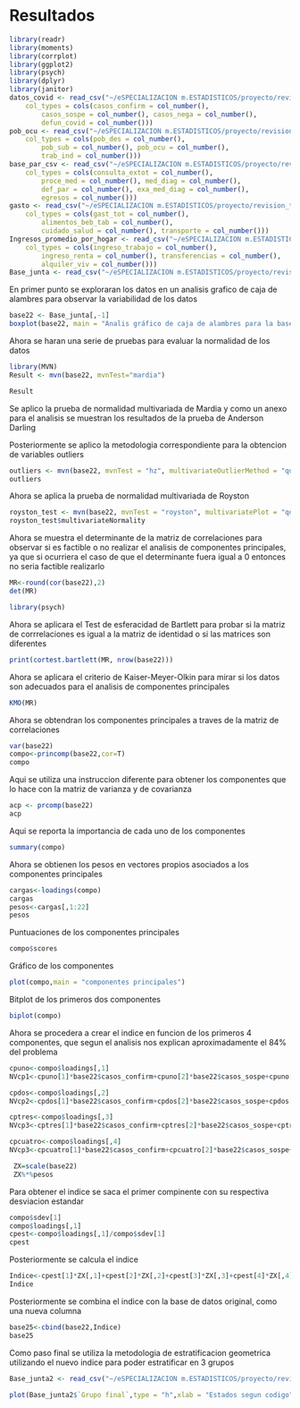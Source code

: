 # Resultados
```{r,echo=FALSE,results='hide',message=FALSE,warning=FALSE}
library(readr)
library(moments)
library(corrplot)
library(ggplot2)
library(psych)
library(dplyr)
library(janitor)
datos_covid <- read_csv("~/eSPECIALIZACION m.ESTADISTICOS/proyecto/revision_tesis_sergio/bases de datos/Casos covid/datos covid.csv", 
    col_types = cols(casos_confirm = col_number(), 
        casos_sospe = col_number(), casos_nega = col_number(), 
        defun_covid = col_number()))
pob_ocu <- read_csv("~/eSPECIALIZACION m.ESTADISTICOS/proyecto/revision_tesis_sergio/bases de datos/Desempleo/pob ocu.csv", 
    col_types = cols(pob_des = col_number(), 
        pob_sub = col_number(), pob_ocu = col_number(), 
        trab_ind = col_number()))
base_par_csv <- read_csv("~/eSPECIALIZACION m.ESTADISTICOS/proyecto/revision_tesis_sergio/bases de datos/establecimientos particulares/base par csv.csv", 
    col_types = cols(consulta_extot = col_number(), 
        proce_med = col_number(), med_diag = col_number(), 
        def_par = col_number(), exa_med_diag = col_number(), 
        egresos = col_number()))
gasto <- read_csv("~/eSPECIALIZACION m.ESTADISTICOS/proyecto/revision_tesis_sergio/bases de datos/gastos/gasto.csv", 
    col_types = cols(gast_tot = col_number(), 
        alimentos_beb_tab = col_number(), 
        cuidado_salud = col_number(), transporte = col_number()))
Ingresos_promedio_por_hogar <- read_csv("~/eSPECIALIZACION m.ESTADISTICOS/proyecto/revision_tesis_sergio/bases de datos/Ingresos/Ingresos promedio por hogar.csv", 
    col_types = cols(ingreso_trabajo = col_number(), 
        ingreso_renta = col_number(), transferencias = col_number(), 
        alquiler_viv = col_number()))
Base_junta <- read_csv("~/eSPECIALIZACION m.ESTADISTICOS/proyecto/revision_tesis_sergio/bases de datos/Base_junta.csv")
```
En primer punto se exploraran los datos en un analisis grafico de caja de alambres para observar la variabilidad de los datos
```{r,echo=FALSE}
base22 <- Base_junta[,-1]
boxplot(base22, main = "Analis gráfico de caja de alambres para la bases de datos conjunta")


```

Ahora se haran una serie de pruebas para evaluar la normalidad de los datos
```{r,echo=FALSE,error=FALSE,warning=FALSE}
library(MVN)
Result <- mvn(base22, mvnTest="mardia")

```
```{r,echo=FALSE}
Result
```
Se aplico la prueba de normalidad multivariada de Mardia y como un anexo para el analisis se muestran los resultados de la prueba de Anderson Darling

Posteriormente se aplico la metodologia correspondiente para la obtencion de variables outliers
```{r,echo=FALSE}
outliers <- mvn(base22, mvnTest = "hz", multivariateOutlierMethod = "quan")
outliers

```
Ahora se aplica la prueba de normalidad multivariada de Royston 
```{r,echo=FALSE}
royston_test <- mvn(base22, mvnTest = "royston", multivariatePlot = "qq")
royston_test$multivariateNormality
```

Ahora se muestra el determinante de la matriz de correlaciones para observar si es factible o no realizar el analisis de componentes principales, ya que si ocurriera el caso de que el determinante fuera igual a 0 entonces no seria factible realizarlo

```{r,echo=FALSE}
MR<-round(cor(base22),2)
det(MR)
```
```{r,echo=FALSE}
library(psych)
```

Ahora se aplicara el Test de esferacidad de Bartlett para probar si la matriz de corrrelaciones es igual a la matriz de identidad o si las matrices son diferentes

```{r,echo=FALSE}
print(cortest.bartlett(MR, nrow(base22)))
```
Ahora se aplicara el criterio de Kaiser-Meyer-Olkin para mirar si los datos son adecuados para el analisis de componentes principales
```{r}
KMO(MR)
```
Ahora se obtendran los componentes principales a traves de la matriz de correlaciones
```{r,echo=FALSE}
var(base22)
compo<-princomp(base22,cor=T)
compo
```
Aqui se utiliza una instruccion diferente para obtener los componentes que lo hace con la matriz de varianza y de covarianza
```{r,echo=FALSE}
acp <- prcomp(base22)
acp
```
Aqui se reporta la importancia de cada uno de los componentes
```{r,echo=FALSE}
summary(compo)
```
Ahora se obtienen los pesos en vectores propios asociados a los componentes principales
```{r,echo=FALSE}
cargas<-loadings(compo) 
cargas
pesos<-cargas[,1:22]
pesos
```
Puntuaciones de los componentes principales
```{r,echo=FALSE}
compo$scores
```
Gráfico de los componentes
```{r,echo=FALSE}
plot(compo,main = "componentes principales")
```
Bitplot de los primeros dos componentes
```{r,echo=FALSE}
biplot(compo)
```
Ahora se procedera a crear el indice en funcion de los primeros 4 componentes, que segun el analisis nos explican aproximadamente el 84% del problema

```{r,echo=FALSE}

cpuno<-compo$loadings[,1]
NVcp1<-cpuno[1]*base22$casos_confirm+cpuno[2]*base22$casos_sospe+cpuno[3]*base22$casos_nega+cpuno[4]*base22$defun_covid+cpuno[5]*base22$pob_des+cpuno[6]*base22$pob_sub+cpuno[7]*base22$pob_ocu+cpuno[8]*base22$trab_ind+cpuno[9]*base22$consulta_extot+cpuno[10]*base22$proce_med+cpuno[11]*base22$med_diag+cpuno[12]*base22$def_par+cpuno[13]*base22$exa_med_diag+cpuno[14]*base22$egresos+cpuno[15]*base22$gast_tot+cpuno[16]*base22$alimentos_beb_tab+cpuno[17]*base22$cuidado_salud+cpuno[18]*base22$transporte+cpuno[19]*base22$ingreso_trabajo+cpuno[20]*base22$ingreso_renta+cpuno[21]*base22$transferencias+cpuno[22]*base22$alquiler_viv

cpdos<-compo$loadings[,2]
NVcp2<-cpdos[1]*base22$casos_confirm+cpdos[2]*base22$casos_sospe+cpdos[3]*base22$casos_nega+cpdos[4]*base22$defun_covid+cpdos[5]*base22$pob_des+cpdos[6]*base22$pob_sub+cpdos[7]*base22$pob_ocu+cpdos[8]*base22$trab_ind+cpdos[9]*base22$consulta_extot+cpdos[10]*base22$proce_med+cpdos[11]*base22$med_diag+cpdos[12]*base22$def_par+cpdos[13]*base22$exa_med_diag+cpdos[14]*base22$egresos+cpdos[15]*base22$gast_tot+cpdos[16]*base22$alimentos_beb_tab+cpdos[17]*base22$cuidado_salud+cpdos[18]*base22$transporte+cpdos[19]*base22$ingreso_trabajo+cpdos[20]*base22$ingreso_renta+cpdos[21]*base22$transferencias+cpdos[22]*base22$alquiler_viv

cptres<-compo$loadings[,3]
NVcp3<-cptres[1]*base22$casos_confirm+cptres[2]*base22$casos_sospe+cptres[3]*base22$casos_nega+cptres[4]*base22$defun_covid+cptres[5]*base22$pob_des+cptres[6]*base22$pob_sub+cptres[7]*base22$pob_ocu+cptres[8]*base22$trab_ind+cptres[9]*base22$consulta_extot+cptres[10]*base22$proce_med+cptres[11]*base22$med_diag+cptres[12]*base22$def_par+cptres[13]*base22$exa_med_diag+cptres[14]*base22$egresos+cptres[15]*base22$gast_tot+cptres[16]*base22$alimentos_beb_tab+cptres[17]*base22$cuidado_salud+cptres[18]*base22$transporte+cptres[19]*base22$ingreso_trabajo+cptres[20]*base22$ingreso_renta+cptres[21]*base22$transferencias+cptres[22]*base22$alquiler_viv

cpcuatro<-compo$loadings[,4]
NVcp3<-cpcuatro[1]*base22$casos_confirm+cpcuatro[2]*base22$casos_sospe+cpcuatro[3]*base22$casos_nega+cpcuatro[4]*base22$defun_covid+cpcuatro[5]*base22$pob_des+cpcuatro[6]*base22$pob_sub+cpcuatro[7]*base22$pob_ocu+cpcuatro[8]*base22$trab_ind+cpcuatro[9]*base22$consulta_extot+cpcuatro[10]*base22$proce_med+cpcuatro[11]*base22$med_diag+cpcuatro[12]*base22$def_par+cpcuatro[13]*base22$exa_med_diag+cpcuatro[14]*base22$egresos+cpcuatro[15]*base22$gast_tot+cpcuatro[16]*base22$alimentos_beb_tab+cpcuatro[17]*base22$cuidado_salud+cpcuatro[18]*base22$transporte+cpcuatro[19]*base22$ingreso_trabajo+cpcuatro[20]*base22$ingreso_renta+cpcuatro[21]*base22$transferencias+cpcuatro[22]*base22$alquiler_viv

 ZX=scale(base22) 
 ZX%*%pesos


```
Para obtener el indice se saca el primer compinente con su respectiva desviacion estandar
```{r,echo=FALSE}
compo$sdev[1]
compo$loadings[,1]
cpest<-compo$loadings[,1]/compo$sdev[1]
cpest
```
Posteriormente se calcula el indice 
```{r}
Indice<-cpest[1]*ZX[,1]+cpest[2]*ZX[,2]+cpest[3]*ZX[,3]+cpest[4]*ZX[,4]
Indice

```
Posteriormente se combina el indice con la base de datos original, como una nueva columna
```{r,echo=FALSE}
base25<-cbind(base22,Indice)
base25
```
Como paso final se utiliza la metodologia de estratificacion geometrica utilizando el nuevo indice para poder estratificar en 3 grupos
```{r,echo=FALSE,results='hide',message=FALSE,warning=FALSE}
Base_junta2 <- read_csv("~/eSPECIALIZACION m.ESTADISTICOS/proyecto/revision_tesis_sergio/bases de datos/Base_junta2.csv")

```
```{r,echo=FALSE}
plot(Base_junta2$`Grupo final`,type = "h",xlab = "Estados segun codigo", ylab = "grupo en el que se le clasifico")
```

